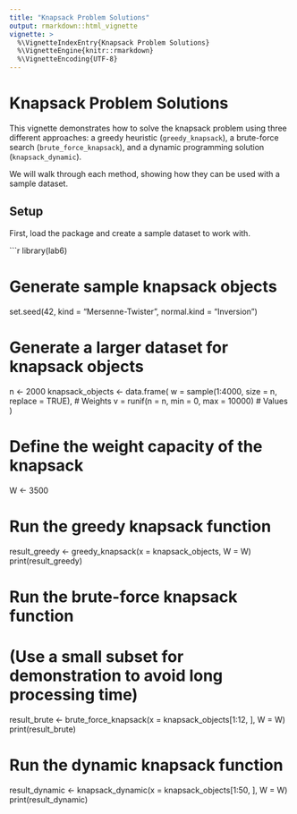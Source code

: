 ```yaml
---
title: "Knapsack Problem Solutions"
output: rmarkdown::html_vignette
vignette: >
  %\VignetteIndexEntry{Knapsack Problem Solutions}
  %\VignetteEngine{knitr::rmarkdown}
  %\VignetteEncoding{UTF-8}
---
```

# Knapsack Problem Solutions

This vignette demonstrates how to solve the knapsack problem using three different approaches: 
a greedy heuristic (`greedy_knapsack`), a brute-force search (`brute_force_knapsack`), 
and a dynamic programming solution (`knapsack_dynamic`). 

We will walk through each method, showing how they can be used with a sample dataset.

## Setup

First, load the package and create a sample dataset to work with.

```r

library(lab6)

# Generate sample knapsack objects
set.seed(42, kind = "Mersenne-Twister", normal.kind = "Inversion")

# Generate a larger dataset for knapsack objects
n <- 2000
knapsack_objects <- data.frame(
  w = sample(1:4000, size = n, replace = TRUE),  # Weights
  v = runif(n = n, min = 0, max = 10000)         # Values
)

# Define the weight capacity of the knapsack
W <- 3500

# Run the greedy knapsack function
result_greedy <- greedy_knapsack(x = knapsack_objects, W = W)
print(result_greedy)

# Run the brute-force knapsack function
# (Use a small subset for demonstration to avoid long processing time)
result_brute <- brute_force_knapsack(x = knapsack_objects[1:12, ], W = W)
print(result_brute)

# Run the dynamic knapsack function
result_dynamic <- knapsack_dynamic(x = knapsack_objects[1:50, ], W = W)
print(result_dynamic)


